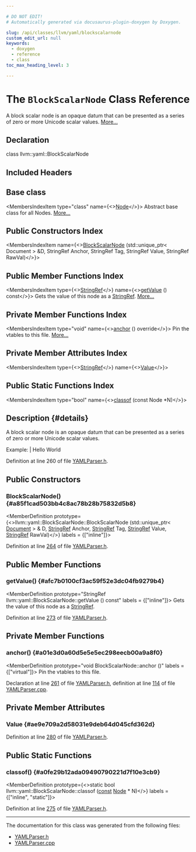 ```yaml
---

# DO NOT EDIT!
# Automatically generated via docusaurus-plugin-doxygen by Doxygen.

slug: /api/classes/llvm/yaml/blockscalarnode
custom_edit_url: null
keywords:
  - doxygen
  - reference
  - class
toc_max_heading_level: 3

---
```





# The `BlockScalarNode` Class Reference

<DoxygenPage pluginConfig={pluginConfig}>

A block scalar node is an opaque datum that can be presented as a series of zero or more Unicode scalar values. <a href="#details">More...</a>

## Declaration

<CodeBlock>class llvm::yaml::BlockScalarNode</CodeBlock>

## Included Headers

<IncludesList>
<IncludesListItem
  filePath="llvm/Support/YAMLParser.h"
  permalink="/docs/api/files/include/include/llvm/include/llvm/support/yamlparser-h"
  isLocal="true" />
</IncludesList>

## Base class

<MembersIndex>

<MembersIndexItem
  type="class"
  name={<><a href="/docs/api/classes/llvm/yaml/node">Node</a></>}>
Abstract base class for all Nodes. <a href="/docs/api/classes/llvm/yaml/node/#details">More...</a>
</MembersIndexItem>

</MembersIndex>

## Public Constructors Index

<MembersIndex>

<MembersIndexItem
  name={<><a href="#a85f1cad503bb4c8ac78b28b75832d5b8">BlockScalarNode</a> (std::unique&#95;ptr&lt; Document &gt; &amp;D, StringRef Anchor, StringRef Tag, StringRef Value, StringRef RawVal)</>}>
</MembersIndexItem>

</MembersIndex>

## Public Member Functions Index

<MembersIndex>

<MembersIndexItem
  type={<><a href="/docs/api/classes/llvm/stringref">StringRef</a></>}
  name={<><a href="#afc7b0100cf3ac59f52e3dc04fb9279b4">getValue</a> () const</>}>
Gets the value of this node as a <a href="/docs/api/classes/llvm/stringref">StringRef</a>. <a href="#afc7b0100cf3ac59f52e3dc04fb9279b4">More...</a>
</MembersIndexItem>

</MembersIndex>

## Private Member Functions Index

<MembersIndex>

<MembersIndexItem
  type="void"
  name={<><a href="#a01e3d0a60d5e5e5ec298eecb00a9a8f0">anchor</a> () override</>}>
Pin the vtables to this file. <a href="#a01e3d0a60d5e5e5ec298eecb00a9a8f0">More...</a>
</MembersIndexItem>

</MembersIndex>

## Private Member Attributes Index

<MembersIndex>

<MembersIndexItem
  type={<><a href="/docs/api/classes/llvm/stringref">StringRef</a></>}
  name={<><a href="#ae9e709a2d58031e9deb64d045cfd362d">Value</a></>}>
</MembersIndexItem>

</MembersIndex>

## Public Static Functions Index

<MembersIndex>

<MembersIndexItem
  type="bool"
  name={<><a href="#a0fe29b12ada09490790221d7f10e3cb9">classof</a> (const Node &#42;N)</>}>
</MembersIndexItem>

</MembersIndex>

## Description {#details}

A block scalar node is an opaque datum that can be presented as a series of zero or more Unicode scalar values.

Example: | Hello World

Definition at line 260 of file <a href="/docs/api/files/include/include/llvm/include/llvm/support/yamlparser-h">YAMLParser.h</a>.

<SectionDefinition>

## Public Constructors

### BlockScalarNode() {#a85f1cad503bb4c8ac78b28b75832d5b8}

<MemberDefinition
  prototype={<>llvm::yaml::BlockScalarNode::BlockScalarNode (std::unique&#95;ptr&lt; <a href="/docs/api/classes/llvm/yaml/document">Document</a> &gt; &amp; D, <a href="/docs/api/classes/llvm/stringref">StringRef</a> Anchor, <a href="/docs/api/classes/llvm/stringref">StringRef</a> Tag, <a href="/docs/api/classes/llvm/stringref">StringRef</a> Value, <a href="/docs/api/classes/llvm/stringref">StringRef</a> RawVal)</>}
  labels = {["inline"]}>

Definition at line <a href="/docs/api/files/include/include/llvm/include/llvm/support/yamlparser-h/#l00264">264</a> of file <a href="/docs/api/files/include/include/llvm/include/llvm/support/yamlparser-h">YAMLParser.h</a>.
</MemberDefinition>

</SectionDefinition>

<SectionDefinition>

## Public Member Functions

### getValue() {#afc7b0100cf3ac59f52e3dc04fb9279b4}

<MemberDefinition
  prototype="StringRef llvm::yaml::BlockScalarNode::getValue () const"
  labels = {["inline"]}>
Gets the value of this node as a <a href="/docs/api/classes/llvm/stringref">StringRef</a>.

Definition at line <a href="/docs/api/files/include/include/llvm/include/llvm/support/yamlparser-h/#l00273">273</a> of file <a href="/docs/api/files/include/include/llvm/include/llvm/support/yamlparser-h">YAMLParser.h</a>.
</MemberDefinition>

</SectionDefinition>

<SectionDefinition>

## Private Member Functions

### anchor() {#a01e3d0a60d5e5e5ec298eecb00a9a8f0}

<MemberDefinition
  prototype="void BlockScalarNode::anchor ()"
  labels = {["virtual"]}>
Pin the vtables to this file.

Declaration at line <a href="/docs/api/files/include/include/llvm/include/llvm/support/yamlparser-h/#l00261">261</a> of file <a href="/docs/api/files/include/include/llvm/include/llvm/support/yamlparser-h">YAMLParser.h</a>, definition at line <a href="/docs/api/files/lib/lib/support/yamlparser-cpp/#l00114">114</a> of file <a href="/docs/api/files/lib/lib/support/yamlparser-cpp">YAMLParser.cpp</a>.
</MemberDefinition>

</SectionDefinition>

<SectionDefinition>

## Private Member Attributes

### Value {#ae9e709a2d58031e9deb64d045cfd362d}

<MemberDefinition
  prototype="StringRef llvm::yaml::BlockScalarNode::Value">

Definition at line <a href="/docs/api/files/include/include/llvm/include/llvm/support/yamlparser-h/#l00280">280</a> of file <a href="/docs/api/files/include/include/llvm/include/llvm/support/yamlparser-h">YAMLParser.h</a>.
</MemberDefinition>

</SectionDefinition>

<SectionDefinition>

## Public Static Functions

### classof() {#a0fe29b12ada09490790221d7f10e3cb9}

<MemberDefinition
  prototype={<>static bool llvm::yaml::BlockScalarNode::classof (<a href="/docs/api/files/lib/lib/target/lib/target/aarch64/aarch64promoteconstant-cpp/#a90f8350fecae261c25be85d38b451bff">const</a> <a href="/docs/api/classes/llvm/yaml/node">Node</a> &#42; N)</>}
  labels = {["inline", "static"]}>

Definition at line <a href="/docs/api/files/include/include/llvm/include/llvm/support/yamlparser-h/#l00275">275</a> of file <a href="/docs/api/files/include/include/llvm/include/llvm/support/yamlparser-h">YAMLParser.h</a>.
</MemberDefinition>

</SectionDefinition>

<hr/>

The documentation for this class was generated from the following files:

<ul>
<li><a href="/docs/api/files/include/include/llvm/include/llvm/support/yamlparser-h">YAMLParser.h</a></li>
<li><a href="/docs/api/files/lib/lib/support/yamlparser-cpp">YAMLParser.cpp</a></li>
</ul>

</DoxygenPage>
